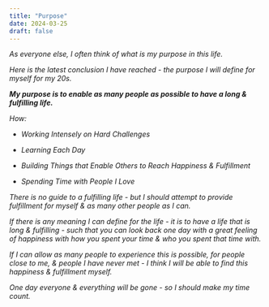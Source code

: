 ```yaml
---
title: "Purpose"
date: 2024-03-25
draft: false
---
```


*As everyone else, I often think of what is my purpose in this life.*

*Here is the latest conclusion I have reached - the purpose I will define for myself for my 20s.*

***My purpose is to enable as many people as possible to have a long & fulfilling life.***

*How:* 

- *Working Intensely on Hard Challenges*

- *Learning Each Day*

- *Building Things that Enable Others to Reach Happiness & Fulfillment*

- *Spending Time with People I Love*

*There is no guide to a fulfilling life - but I should attempt to provide fulfillment for myself & as many other people as I can.*

*If there is any meaning I can define for the life - it is to have a life that is long & fulfilling - such that you can look back one day with a great feeling of happiness with how you spent your time & who you spent that time with.*

*If I can allow as many people to experience this is possible, for people close to me, & people I have never met - I think I will be able to find this happiness & fulfillment myself.*

*One day everyone & everything will be gone - so I should make my time count.*